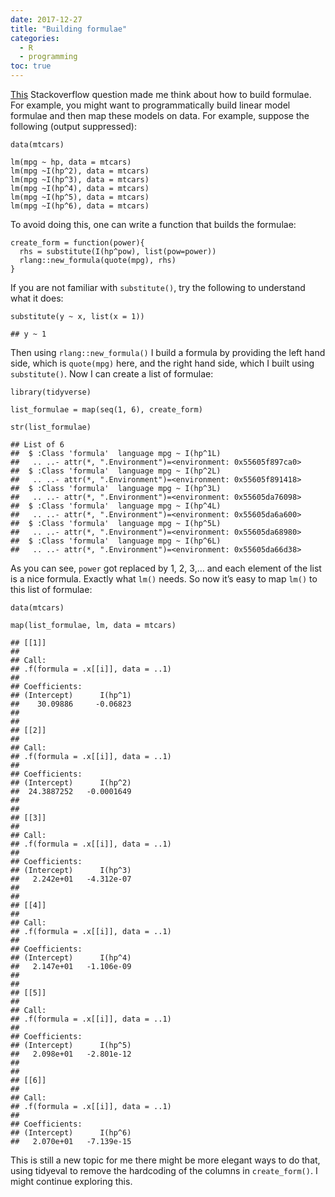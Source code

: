 ```yaml
---
date: 2017-12-27
title: "Building formulae"
categories:
  - R
  - programming
toc: true
---
```



<p><a href="https://stackoverflow.com/questions/47957081/k-fold-cross-validation-in-purr-and-model">This</a>
Stackoverflow question made me think about how to build formulae. For example, you might want to
programmatically build linear model formulae and then map these models on data. For example,
suppose the following (output suppressed):</p>
<pre class="r"><code>data(mtcars)

lm(mpg ~ hp, data = mtcars)
lm(mpg ~I(hp^2), data = mtcars)
lm(mpg ~I(hp^3), data = mtcars)
lm(mpg ~I(hp^4), data = mtcars)
lm(mpg ~I(hp^5), data = mtcars)
lm(mpg ~I(hp^6), data = mtcars)</code></pre>
<p>To avoid doing this, one can write a function that builds the formulae:</p>
<pre class="r"><code>create_form = function(power){
  rhs = substitute(I(hp^pow), list(pow=power))
  rlang::new_formula(quote(mpg), rhs)
}</code></pre>
<p>If you are not familiar with <code>substitute()</code>, try the following to understand what it does:</p>
<pre class="r"><code>substitute(y ~ x, list(x = 1))</code></pre>
<pre><code>## y ~ 1</code></pre>
<p>Then using <code>rlang::new_formula()</code> I build a formula by providing the left hand side, which is
<code>quote(mpg)</code> here, and the right hand side, which I built using <code>substitute()</code>. Now I can create a
list of formulae:</p>
<pre class="r"><code>library(tidyverse)

list_formulae = map(seq(1, 6), create_form)

str(list_formulae)</code></pre>
<pre><code>## List of 6
##  $ :Class &#39;formula&#39;  language mpg ~ I(hp^1L)
##   .. ..- attr(*, &quot;.Environment&quot;)=&lt;environment: 0x55605f897ca0&gt; 
##  $ :Class &#39;formula&#39;  language mpg ~ I(hp^2L)
##   .. ..- attr(*, &quot;.Environment&quot;)=&lt;environment: 0x55605f891418&gt; 
##  $ :Class &#39;formula&#39;  language mpg ~ I(hp^3L)
##   .. ..- attr(*, &quot;.Environment&quot;)=&lt;environment: 0x55605da76098&gt; 
##  $ :Class &#39;formula&#39;  language mpg ~ I(hp^4L)
##   .. ..- attr(*, &quot;.Environment&quot;)=&lt;environment: 0x55605da6a600&gt; 
##  $ :Class &#39;formula&#39;  language mpg ~ I(hp^5L)
##   .. ..- attr(*, &quot;.Environment&quot;)=&lt;environment: 0x55605da68980&gt; 
##  $ :Class &#39;formula&#39;  language mpg ~ I(hp^6L)
##   .. ..- attr(*, &quot;.Environment&quot;)=&lt;environment: 0x55605da66d38&gt;</code></pre>
<p>As you can see, <code>power</code> got replaced by 1, 2, 3,… and each element of the list is a nice formula.
Exactly what <code>lm()</code> needs. So now it’s easy to map <code>lm()</code> to this list of formulae:</p>
<pre class="r"><code>data(mtcars)

map(list_formulae, lm, data = mtcars)</code></pre>
<pre><code>## [[1]]
## 
## Call:
## .f(formula = .x[[i]], data = ..1)
## 
## Coefficients:
## (Intercept)      I(hp^1)  
##    30.09886     -0.06823  
## 
## 
## [[2]]
## 
## Call:
## .f(formula = .x[[i]], data = ..1)
## 
## Coefficients:
## (Intercept)      I(hp^2)  
##  24.3887252   -0.0001649  
## 
## 
## [[3]]
## 
## Call:
## .f(formula = .x[[i]], data = ..1)
## 
## Coefficients:
## (Intercept)      I(hp^3)  
##   2.242e+01   -4.312e-07  
## 
## 
## [[4]]
## 
## Call:
## .f(formula = .x[[i]], data = ..1)
## 
## Coefficients:
## (Intercept)      I(hp^4)  
##   2.147e+01   -1.106e-09  
## 
## 
## [[5]]
## 
## Call:
## .f(formula = .x[[i]], data = ..1)
## 
## Coefficients:
## (Intercept)      I(hp^5)  
##   2.098e+01   -2.801e-12  
## 
## 
## [[6]]
## 
## Call:
## .f(formula = .x[[i]], data = ..1)
## 
## Coefficients:
## (Intercept)      I(hp^6)  
##   2.070e+01   -7.139e-15</code></pre>
<p>This is still a new topic for me there might be more elegant ways to do that, using tidyeval to remove
the hardcoding of the columns in <code>create_form()</code>. I might continue exploring this.</p>
